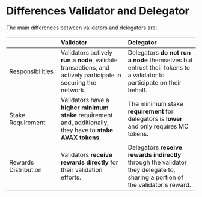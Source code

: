# Differences Validator and Delegator
The main differences between validators and delegators are:

|    | Validator | Delegator |
| :----- | :---- | :---- |
| Responsibilities    |  Validators actively **run a node**, validate transactions, and actively participate in securing the network.   |   Delegators **do not run a node** themselves but entrust their tokens to a validator to participate on their behalf. |
| Stake Requirement | Validators have a **higher minimum stake** requirement and, additionally, they have to **stake AVAX tokens**.   |  The minimum stake **requirement** for delegators is **lower** and only requires MC tokens.  |
| Rewards Distribution | Validators **receive rewards directly** for their validation efforts.  |  Delegators **receive rewards indirectly** through the validator they delegate to, sharing a portion of the validator's reward. | 
